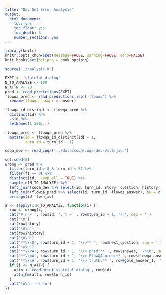 ```yaml
---
title: "Dev Set Error Analysis"
output:
  html_document:
    toc: yes
    toc_float: yes
    toc_depth: 3
    number_sections: yes
---
```


```r
library(knitr)
knitr::opts_chunk$set(message=FALSE, warning=FALSE, echo=FALSE)
knit_hooks$set(optipng = hook_optipng)

source('./analysis.R')
```

```r
EXPT <- 'stateful_dialog'
N_TO_ANALYZE <- 100
N_ATTN <- 20
pred <- read_predictions(EXPT)
flowqa_pred <- read_predictions_json('flowqa') %>%
  rename(flowqa_answer = answer)

flowqa_id_distinct <- flowqa_pred %>%
  distinct(id) %>%
  .$id %>%
  setNames(1:500, .)

flowqa_pred <- flowqa_pred %>%
  mutate(id = flowqa_id_distinct[id] - 1,
         turn_id = turn_id - 1)

coqa_dev <- read_coqa('../data/coqa/coqa-dev-v1.0.json')

set.seed(0)
wrong <- pred %>%
  filter(turn_id > 0 & turn_id < 5) %>%
  filter(f1 == 0) %>%
  distinct(id, .keep_all = TRUE) %>%
  sample_n(N_TO_ANALYZE) %>%
  left_join(coqa_dev %>% select(id, turn_id, story, question, history, next_question), by = c('id', 'turn_id')) %>%
  left_join(flowqa_pred %>% select(id, turn_id, flowqa_answer), by = c('id', 'turn_id')) %>%
  arrange(id, turn_id)
```

```r
a <- sapply(1:N_TO_ANALYZE, function(i) {
  row <- wrong[i, ]
  cat('# n = ', row$id, ', t = ', row$turn_id + 1, '\n', sep = '')
  cat('\n')
  cat(row$story)
  cat('\n\n')
  cat(row$history)
  cat('\n\n')
  cat('**\\<Q', row$turn_id + 1, '\\>** ', row$next_question, sep = '')
  cat('\n\n')
  cat('**\\<A', row$turn_id + 1, '\\> pred:** ', row$answer, '\n\n', sep = '')
  cat('**\\<A', row$turn_id + 1, '\\> FlowQA pred:** ', row$flowqa_answer, '\n\n', sep = '')
  cat('**\\<A', row$turn_id + 1, '\\> truth:** ', row$gold_answer_1, '\n\n', sep = '')
  if (i <= N_ATTN) {
    attn <- read_attn('stateful_dialog', row$id)
    attn_hm(attn, row$turn_id)
  }
  cat('\n\n----\n\n')
})
```


